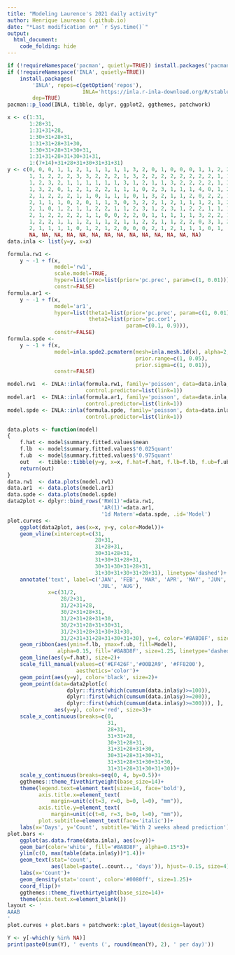 ```yaml
---
title: "Modeling Laurence's 2021 daily activity"
author: Henrique Laureano (.github.io)
date: "*Last modification on* `r Sys.time()`"
output:
  html_document:
    code_folding: hide
---
```


```r

if (!requireNamespace('pacman', quietly=TRUE)) install.packages('pacman')
if (!requireNamespace('INLA', quietly=TRUE))
    install.packages(
        'INLA', repos=c(getOption('repos'),
                        INLA='https://inla.r-inla-download.org/R/stable'),
        dep=TRUE)
pacman::p_load(INLA, tibble, dplyr, ggplot2, ggthemes, patchwork)

x <- c(1:31,
       1:28+31,
       1:31+31+28,
       1:30+31+28+31,
       1:31+31+28+31+30,
       1:30+31+28+31+30+31,
       1:31+31+28+31+30+31+31,
       1:(7+14)+31+28+31+30+31+31+31)
y <- c(0, 0, 0, 1, 1, 2, 1, 1, 1, 1, 1, 3, 2, 0, 1, 0, 0, 0, 1, 1, 2, 2,
       1, 1, 2, 2, 2, 3, 3, 2, 2, 2, 1, 3, 2, 2, 2, 2, 2, 2, 2, 2, 1, 1,
       1, 2, 3, 2, 1, 1, 1, 1, 1, 1, 3, 1, 2, 1, 1, 3, 2, 2, 2, 2, 1, 3,
       1, 3, 2, 0, 1, 2, 1, 2, 2, 1, 1, 1, 0, 2, 3, 1, 1, 1, 4, 0, 1, 2,
       2, 1, 2, 2, 2, 1, 1, 0, 1, 1, 1, 0, 1, 3, 2, 1, 1, 2, 0, 2, 2, 1,
       2, 1, 1, 1, 0, 2, 0, 1, 1, 3, 0, 3, 2, 2, 1, 2, 1, 1, 1, 2, 1, 2,
       2, 1, 0, 1, 2, 1, 1, 2, 2, 1, 1, 2, 3, 1, 2, 3, 1, 2, 2, 1, 1, 1,
       2, 1, 2, 2, 2, 2, 1, 1, 0, 0, 2, 2, 0, 1, 1, 1, 1, 1, 3, 2, 2, 1,
       1, 2, 2, 1, 1, 1, 2, 1, 1, 2, 1, 1, 2, 2, 1, 1, 2, 2, 0, 3, 1, 2,
       2, 1, 1, 1, 1, 0, 1, 2, 1, 2, 0, 0, 0, 2, 1, 2, 1, 1, 1, 0, 1, 
       NA, NA, NA, NA, NA, NA, NA, NA, NA, NA, NA, NA, NA, NA)
data.inla <- list(y=y, x=x)

formula.rw1 <-
    y ~ -1 + f(x,
               model='rw1',
               scale.model=TRUE,
               hyper=list(prec=list(prior='pc.prec', param=c(1, 0.01))),
               constr=FALSE)
formula.ar1 <-
    y ~ -1 + f(x,
               model='ar1',
               hyper=list(theta1=list(prior='pc.prec', param=c(1, 0.01)),
                          theta2=list(prior='pc.cor1',
                                      param=c(0.1, 0.9))),
               constr=FALSE)
formula.spde <-
    y ~ -1 + f(x,
               model=inla.spde2.pcmatern(mesh=inla.mesh.1d(x), alpha=2,
                                         prior.range=c(1, 0.05),
                                         prior.sigma=c(1, 0.01)),
               constr=FALSE)

model.rw1  <- INLA::inla(formula.rw1, family='poisson', data=data.inla,
                         control.predictor=list(link=1))
model.ar1  <- INLA::inla(formula.ar1, family='poisson', data=data.inla,
                         control.predictor=list(link=1))
model.spde <- INLA::inla(formula.spde, family='poisson', data=data.inla,
                         control.predictor=list(link=1))

```

```r

data.plots <- function(model)
{
    f.hat <- model$summary.fitted.values$mean
    f.lb  <- model$summary.fitted.values$'0.025quant'
    f.ub  <- model$summary.fitted.values$'0.975quant'
    out   <- tibble::tibble(y=y, x=x, f.hat=f.hat, f.lb=f.lb, f.ub=f.ub)
    return(out)
}
data.rw1  <- data.plots(model.rw1)
data.ar1  <- data.plots(model.ar1)
data.spde <- data.plots(model.spde)
data2plot <- dplyr::bind_rows('RW(1)'=data.rw1,
                              'AR(1)'=data.ar1,
                              '1d Matern'=data.spde, .id='Model')
plot.curves <-
    ggplot(data2plot, aes(x=x, y=y, color=Model))+
    geom_vline(xintercept=c(31,
                            28+31,
                            31+28+31,
                            30+31+28+31,
                            31+30+31+28+31,
                            30+31+30+31+28+31,
                            31+30+31+30+31+28+31), linetype='dashed')+
    annotate('text', label=c('JAN', 'FEB', 'MAR', 'APR', 'MAY', 'JUN',
                             'JUL', 'AUG'),
             x=c(31/2,
                 28/2+31,
                 31/2+31+28,
                 30/2+31+28+31,
                 31/2+31+28+31+30,
                 30/2+31+28+31+30+31,
                 31/2+31+28+31+30+31+30,
                 31/2+31+31+28+31+30+31+30), y=4, color='#8A8D8F', size=5)+
    geom_ribbon(aes(ymin=f.lb, ymax=f.ub, fill=Model),
                alpha=0.15, fill='#8A8D8F', size=1.25, linetype='dashed')+
    geom_line(aes(y=f.hat), size=2)+
    scale_fill_manual(values=c('#EF426F','#00B2A9', '#FF8200'),
                      aesthetics='color')+
    geom_point(aes(y=y), color='black', size=2)+
    geom_point(data=data2plot[c(
                   dplyr::first(which(cumsum(data.inla$y)>=100)), 
                   dplyr::first(which(cumsum(data.inla$y)>=200)),
                   dplyr::first(which(cumsum(data.inla$y)>=300))), ],
               aes(y=y), color='red', size=3)+
    scale_x_continuous(breaks=c(0,
                                31,
                                28+31,
                                31+31+28,
                                30+31+28+31,
                                31+31+28+31+30,
                                30+31+28+31+30+31,
                                31+31+28+31+30+31+30,
                                31+31+28+31+30+31+30))+
    scale_y_continuous(breaks=seq(0, 4, by=0.5))+
    ggthemes::theme_fivethirtyeight(base_size=14)+
    theme(legend.text=element_text(size=14, face='bold'), 
          axis.title.x=element_text(
              margin=unit(c(t=3, r=0, b=0, l=0), "mm")),
          axis.title.y=element_text(
              margin=unit(c(t=0, r=3, b=0, l=0), "mm")),
          plot.subtitle=element_text(face='italic'))+
    labs(x='Days', y='Count', subtitle='With 2 weeks ahead prediction')
plot.bars <-
    ggplot(as.data.frame(data.inla), aes(x=y))+
    geom_bar(color='white', fill='#8A8D8F', alpha=0.15*3)+
    ylim(c(0, max(table(data.inla$y))*1.4))+
    geom_text(stat='count',
              aes(label=paste(..count.., 'days')), hjust=-0.15, size=4)+
    labs(x='Count')+
    geom_density(stat='count', color='#0080ff', size=1.25)+
    coord_flip()+
    ggthemes::theme_fivethirtyeight(base_size=14)+
    theme(axis.text.x=element_blank())
layout <- '
AAAB
'
plot.curves + plot.bars + patchwork::plot_layout(design=layout)

```

```r

Y <- y[-which(y %in% NA)]
print(paste0(sum(Y), ' events (', round(mean(Y), 2), ' per day)'))

```
